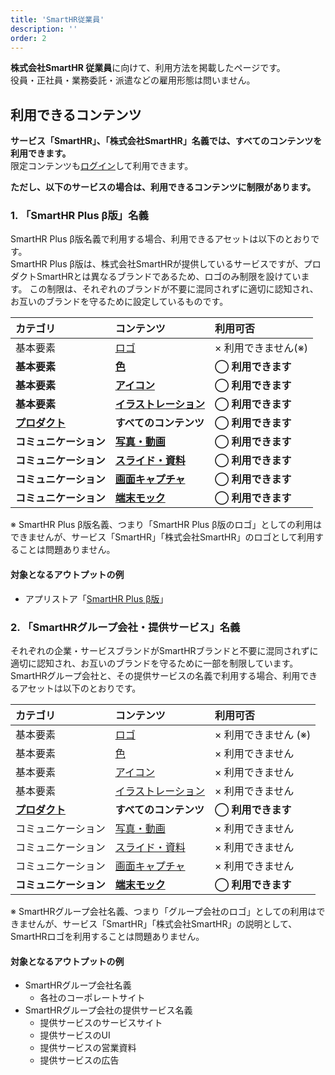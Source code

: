 ```yaml
---
title: 'SmartHR従業員'
description: ''
order: 2
---
```


**株式会社SmartHR 従業員**に向けて、利用方法を掲載したページです。  
役員・正社員・業務委託・派遣などの雇用形態は問いません。

## 利用できるコンテンツ
**サービス「SmartHR」、「株式会社SmartHR」名義では、すべてのコンテンツを利用できます。**  
限定コンテンツも[ログイン](/login)して利用できます。

**ただし、以下のサービスの場合は、利用できるコンテンツに制限があります。**  

### 1. 「SmartHR Plus β版」名義

SmartHR Plus β版名義で利用する場合、利用できるアセットは以下のとおりです。  
SmartHR Plus β版は、株式会社SmartHRが提供しているサービスですが、プロダクトSmartHRとは異なるブランドであるため、ロゴのみ制限を設けています。
この制限は、それぞれのブランドが不要に混同されずに適切に認知され、お互いのブランドを守るために設定しているものです。

| カテゴリ | コンテンツ | 利用可否 |
| :-- | :-- | :-- |
| 基本要素 | [ロゴ](/basics/logos) | × 利用できません(※) |
| **基本要素** | **[色](/basics/colors)** | **◯ 利用できます** |
| **基本要素** | **[アイコン](/basics/icon)** | **◯ 利用できます** |
| **基本要素** | **[イラストレーション](/basics/illustrations)** | **◯ 利用できます** |
| **[プロダクト](/products)** | **すべてのコンテンツ** | **◯ 利用できます** |
| **コミュニケーション** | **[写真・動画](/communication/photography/)** | **◯ 利用できます** |
| **コミュニケーション** | **[スライド・資料](/communication/slides/)** | **◯ 利用できます** |
| **コミュニケーション** | **[画面キャプチャ](/communication/capture/)** | **◯ 利用できます** |
| **コミュニケーション** | **[端末モック](/communication/mock)** | **◯ 利用できます** |

※ SmartHR Plus β版名義、つまり「SmartHR Plus β版のロゴ」としての利用はできませんが、サービス「SmartHR」「株式会社SmartHR」のロゴとして利用することは問題ありません。

#### 対象となるアウトプットの例
- アプリストア「<a href="https://www.smarthr.plus/" taeget="_blank">SmartHR Plus β版</a>」

### 2. 「SmartHRグループ会社・提供サービス」名義

それぞれの企業・サービスブランドがSmartHRブランドと不要に混同されずに適切に認知され、お互いのブランドを守るために一部を制限しています。  
SmartHRグループ会社と、その提供サービスの名義で利用する場合、利用できるアセットは以下のとおりです。


| カテゴリ | コンテンツ | 利用可否 |
| :-- | :-- | :-- |
| 基本要素 | [ロゴ](/basics/logos) | × 利用できません (※) |
| 基本要素 | [色](/basics/colors) | × 利用できません |
| 基本要素 | [アイコン](/basics/icon) | × 利用できません |
| 基本要素 | [イラストレーション](/basics/illustrations) | × 利用できません |
| **[プロダクト](/products)** | **すべてのコンテンツ** | **◯ 利用できます** |
| コミュニケーション | [写真・動画](/communication/photography/) | × 利用できません |
| コミュニケーション | [スライド・資料](/communication/slides/) | × 利用できません |
| コミュニケーション | [画面キャプチャ](/communication/capture/) | × 利用できません |
| **コミュニケーション** | **[端末モック](/communication/mock)** | **◯ 利用できます** |

※ SmartHRグループ会社名義、つまり「グループ会社のロゴ」としての利用はできませんが、サービス「SmartHR」「株式会社SmartHR」の説明として、SmartHRロゴを利用することは問題ありません。

#### 対象となるアウトプットの例
- SmartHRグループ会社名義
    - 各社のコーポレートサイト
- SmartHRグループ会社の提供サービス名義
    - 提供サービスのサービスサイト
    - 提供サービスのUI
    - 提供サービスの営業資料
    - 提供サービスの広告

